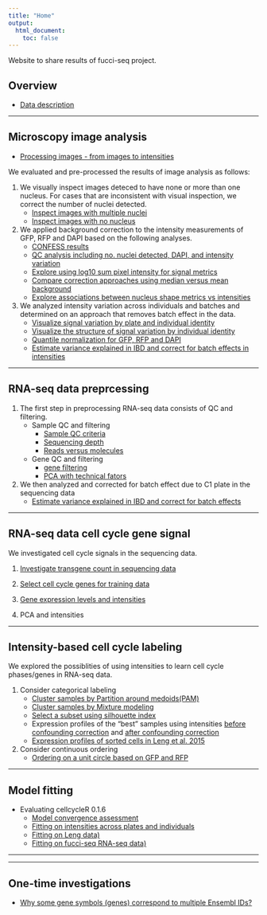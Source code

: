 ```yaml
---
title: "Home"
output:
  html_document:
    toc: false
---
```


Website to share results of fucci-seq project.

## Overview

* [Data description](data-overview.html)

---

## Microscopy image analysis

* [Processing images - from images to intensities](images-process.html)

We evaluated and pre-processed the results of image analysis as follows:

1. We visually inspect images deteced to have none or more than one nucleus. For cases that are inconsistent with visual inspection, we correct the number of nuclei detected.  
    * [Inspect images with multiple nuclei](images-multiple-nuclei.html)
    * [Inspect images with no nucleus](images-zero-nuclei.html)
        
2. We applied background correction to the intensity measurements of GFP, RFP and DAPI based on the following analyses.  
    * [CONFESS results](confess-prelim.html)
    * [QC analysis including no. nuclei detected, DAPI, and intensity variation](images-qc.html)
    * [Explore using log10 sum pixel intensity for signal metrics](images-qc-followup.html)
    * [Compare correction approaches using median versus mean background](images-metrics.html)
    * [Explore associations between nucleus shape metrics vs intensities](images-metrics-cell-shape.html)

3. We analyzed intensity variation across individuals and batches and determined on an approach that removes batch effect in the data.  
    * [Visualize signal variation by plate and individual identity](images-qc-labels.html)
    * [Visualize the structure of signal variation by individual identity](images-qc-variation.html)
    * [Quantile normalization for GFP, RFP and DAPI](images-normalize-quantile.html)
    * [Estimate variance explained in IBD and correct for batch effects in intensities](images-normalize-anova.html)
    
---

## RNA-seq data preprcessing

1. The first step in preprocessing RNA-seq data consists of QC and filtering. 
    * Sample QC and filtering
        * [Sample QC criteria](sampleqc.html)  
        * [Sequencing depth](totals.html)  
        * [Reads versus molecules](reads-v-molecules.html)  
    
    * Gene QC and filtering
        * [gene filtering](gene-filtering.html)
        * [PCA with technical fators](pca-tf.html)

2. We then analyzed and corrected for batch effect due to C1 plate in the sequencing data
    * [Estimate variance explained in IBD and correct for batch effects](seqdata-batch-correction.html)


---

## RNA-seq data cell cycle gene signal

We investigated cell cycle signals in the sequencing data.

1. [Investigate transgene count in sequencing data](images-transgene.html)

2. [Select cell cycle genes for training data](seqdata-select-cellcyclegenes.html)

3. [Gene expression levels and intensities](images-seq-correlation.Rmd)

4. PCA and intensities





---

## Intensity-based cell cycle labeling

We explored the possiblities of using intensities to learn cell cycle phases/genes in RNA-seq data.

1. Consider categorical labeling   
    * [Cluster samples by Partition around medoids(PAM)](images-pam.html)
    * [Cluster samples by Mixture modeling](images-mclust.html)
    * [Select a subset using silhouette index](images-subset-silhouette.html)
    * Expression profiles of the "best" samples using intensities [before confounding correction](images-classify-fucci.html) and [after confounding correction](images-classify-fucci-adjusted.html)
    * [Expression profiles of sorted cells in Leng et al. 2015](images-classify-leng.html)

2. Consider continuous ordering  
    * [Ordering on a unit circle based on GFP and RFP](images-circle-ordering.html)
    


---

## Model fitting

* Evaluating cellcycleR 0.1.6
    * [Model convergence assessment](images-cellcycleR-convergence.html)
    * [Fitting on intensities across plates and individuals](images-cellcycleR.html)
    * [Fitting on Leng data)](cellcycler-seqdata-leng.html)
    * [Fitting on fucci-seq RNA-seq data)](cellcycler-seqdata-fucci.html)
    

---

    
    
---

## One-time investigations

* [Why some gene symbols (genes) correspond to multiple Ensembl IDs?](ensembl.html)


